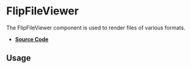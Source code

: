 
<Meta title="Components/FlipFileViewer" />

# FlipFileViewer

The FlipFileViewer component is used to render files of various formats.

- **[Source Code](https://github.com/flip-corp/swirl/tree/main/packages/swirl-components/src/components/flip-file-viewer)**

## Usage

<Canvas withSource="open">
  <Story id="components-flipfileviewer--flip-file-viewer" />
</Canvas>

<ArgsTable story="." />
